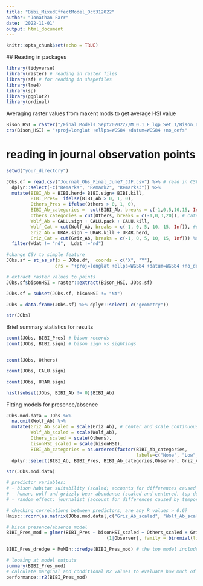 ```yaml
---
title: "Bibi_MixedEffectModel_Oct312022"
author: "Jonathan Farr"
date: '2022-11-01'
output: html_document
---
```


```r
knitr::opts_chunk$set(echo = TRUE)
```
 ## Reading in packages

```r
library(tidyverse)
library(raster) # reading in raster files
library(sf) # for reading in shapefiles 
library(lme4)
library(sp)
library(ggplot2)
library(ordinal)
```

Averaging raster values from maxent mods to get average HSI value
```r
Bison_HSI = raster("/Final_Models_Sept202022//M_0.1_F_lqp_Set_1/Bison_avg.asc")
crs(Bison_HSI) = "+proj=longlat +ellps=WGS84 +datum=WGS84 +no_defs"

```




# reading in journal observation points
```r
setwd("your_directory")

JObs.df = read.csv("Journal_Obs_Final_June7_JJF.csv") %>% # read in CSV
  dplyr::select(-c("Remarks", "Remark2", "Remarks3")) %>%
  mutate(BIBI_Ab = BIBI.herd+ BIBI.sign+ BIBI.kill, 
         BIBI_Pres=  ifelse(BIBI_Ab > 0, 1, 0), 
         Others_Pres = ifelse(Others > 0, 1, 0), 
         BIBI_Ab_categories =  cut(BIBI_Ab, breaks = c(-1,0,5,10,15, Inf)), 
         Others_categories = cut(Others, breaks = c(-1,0,3,20)), # categories for human abundance
         Wolf_Ab = CALU.sign + CALU.pack + CALU.kill, 
         Wolf_Cat = cut(Wolf_Ab, breaks = c(-1, 0, 5, 10, 15, Inf)), #categories for wolf abundance
         Griz_Ab = URAR.sign + URAR.kill + URAR.herd, 
         Griz_Cat = cut(Griz_Ab, breaks = c(-1, 0, 5, 10, 15, Inf))) %>% # categories for bear abundance
  filter(Wdat != "nd",  Ldat !="nd")

#change CSV to simple feature
JObs.sf = st_as_sf(x = JObs.df,  coords = c("X", "Y"),
                  crs = "+proj=longlat +ellps=WGS84 +datum=WGS84 +no_defs" ) # set coords

# extract raster values to points
JObs.sf$bisonHSI = raster::extract(Bison_HSI, JObs.sf)

JObs.sf = subset(JObs.sf, bisonHSI != "NA")

JObs = data.frame(JObs.sf) %>% dplyr::select(-c("geometry")) 

str(JObs)
```


Brief summary statistics for results
```r
count(JObs, BIBI_Pres) # bison records
count(JObs, BIBI.sign) # bison sign vs sightings


count(JObs, Others)

count(JObs, CALU.sign)

count(JObs, URAR.sign)

hist(subset(JObs, BIBI_Ab != 0)$BIBI_Ab)
```

Fitting models for presence/absence
```r
JObs.mod.data = JObs %>% 
  na.omit(Wolf_Ab) %>% 
  mutate(Griz_Ab_scaled = scale(Griz_Ab), # center and scale continuous variables
         Wolf_Ab_scaled = scale(Wolf_Ab),    
         Others_scaled = scale(Others),
         bisonHSI_scaled = scale(bisonHSI), 
         BIBI_Ab_categories = as.ordered(factor(BIBI_Ab_categories, 
                                                labels=c("None", "Low", "Moderate", "High", "Very High")))) %>% 
  dplyr::select(BIBI_Ab, BIBI_Pres, BIBI_Ab_categories,Observer, Griz_Ab_scaled, Wolf_Ab_scaled, Others_scaled, bisonHSI_scaled)

str(JObs.mod.data)

# predictor variables: 
# - bison habitat suitability (scaled; accounts for differences caused by bottom up effects)
# - human, wolf and grizzly bear abundance (scaled and centered, top-down effects)
# - random effect: journalist (account for differences caused by temporal differences or observer differences)

# checking correlations between predictors, are any R values > 0.6? 
Hmisc::rcorr(as.matrix(JObs.mod.data[,c("Griz_Ab_scaled", "Wolf_Ab_scaled", "Others_scaled","bisonHSI_scaled" )]))

# bison presence/absence model
BIBI_Pres_mod = glmer(BIBI_Pres ~ bisonHSI_scaled + Others_scaled + Griz_Ab_scaled + Wolf_Ab_scaled +
                                     (1|Observer), family = binomial(link = "logit"), data = JObs.mod.data, na.action = "na.fail")

BIBI_Pres_dredge = MuMIn::dredge(BIBI_Pres_mod) # the top model includes all predictors

# looking at model outputs
summary(BIBI_Pres_mod) 
# calculate marginal and conditional R2 values to evaluate how much of the variation is explained by fixed/random effects
performance::r2(BIBI_Pres_mod)
```
